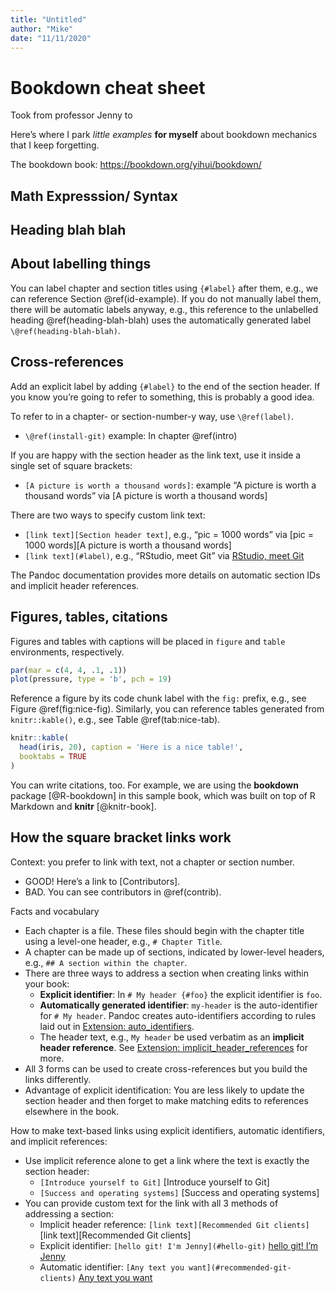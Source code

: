 ```yaml
---
title: "Untitled"
author: "Mike"
date: "11/11/2020"
---
```


# Bookdown cheat sheet
Took from professor Jenny to 

Here's where I park _little_ *examples* **for myself** about bookdown mechanics that I keep forgetting.

The bookdown book: <https://bookdown.org/yihui/bookdown/>  


## Math Expresssion/ Syntax


## Heading blah blah

## About labelling things {#id-example}

You can label chapter and section titles using `{#label}` after them, e.g., we can reference Section \@ref(id-example). If you do not manually label them, there will be automatic labels anyway, e.g., this reference to the unlabelled heading \@ref(heading-blah-blah) uses the automatically generated label `\@ref(heading-blah-blah)`.

## Cross-references

Add an explicit label by adding `{#label}` to the end of the section header. If you know you're going to refer to something, this is probably a good idea.

To refer to in a chapter- or section-number-y way, use `\@ref(label)`.

  * `\@ref(install-git)` example: In chapter \@ref(intro)

If you are happy with the section header as the link text, use it inside a single set of square brackets:

  * `[A picture is worth a thousand words]`: example "A picture is worth a thousand words" via [A picture is worth a thousand words]

There are two ways to specify custom link text:

  * `[link text][Section header text]`, e.g., "pic = 1000 words" via [pic = 1000 words][A picture is worth a thousand words]
  * `[link text](#label)`, e.g., "RStudio, meet Git" via [RStudio, meet Git](#rstudio-see-git)
  
The Pandoc documentation provides more details on automatic section IDs and implicit header references.

## Figures, tables, citations

Figures and tables with captions will be placed in `figure` and `table` environments, respectively.

```r
par(mar = c(4, 4, .1, .1))
plot(pressure, type = 'b', pch = 19)
```

Reference a figure by its code chunk label with the `fig:` prefix, e.g., see Figure \@ref(fig:nice-fig). Similarly, you can reference tables generated from `knitr::kable()`, e.g., see Table \@ref(tab:nice-tab).

```r
knitr::kable(
  head(iris, 20), caption = 'Here is a nice table!',
  booktabs = TRUE
)
```

You can write citations, too. For example, we are using the **bookdown** package [@R-bookdown] in this sample book, which was built on top of R Markdown and **knitr** [@knitr-book].

## How the square bracket links work

Context: you prefer to link with text, not a chapter or section number.

  * GOOD! Here's a link to [Contributors].
  * BAD. You can see contributors in \@ref(contrib).

Facts and vocabulary

  * Each chapter is a file. These files should begin with the chapter title using a level-one header, e.g., `# Chapter Title`.
  * A chapter can be made up of sections, indicated by lower-level headers, e.g., `## A section within the chapter`.
  * There are three ways to address a section when creating links within your book:
    - **Explicit identifier**: In `# My header {#foo}` the explicit identifier is `foo`.
    - **Automatically generated identifier**: `my-header` is the auto-identifier for `# My header`. Pandoc creates auto-identifiers according to rules laid out in [Extension: auto_identifiers](http://pandoc.org/README.html#extension-auto_identifiers).
    - The header text, e.g., `My header` be used verbatim as an **implicit header reference**. See [Extension: implicit_header_references](http://pandoc.org/README.html#extension-implicit_header_references) for more.
  * All 3 forms can be used to create cross-references but you build the links differently.
  * Advantage of explicit identification: You are less likely to update the section header and then forget to make matching edits to references elsewhere in the book.

How to make text-based links using explicit identifiers, automatic identifiers, and implicit references:

  * Use implicit reference alone to get a link where the text is exactly the section header:
    - `[Introduce yourself to Git]` [Introduce yourself to Git]
    - `[Success and operating systems]` [Success and operating systems]
  * You can provide custom text for the link with all 3 methods of addressing a section:
    - Implicit header reference: `[link text][Recommended Git clients]` [link text][Recommended Git clients]    
    - Explicit identifier: `[hello git! I'm Jenny](#hello-git)` [hello git! I'm Jenny](#hello-git)
    - Automatic identifier: `[Any text you want](#recommended-git-clients)` [Any text you want](#recommended-git-clients)
